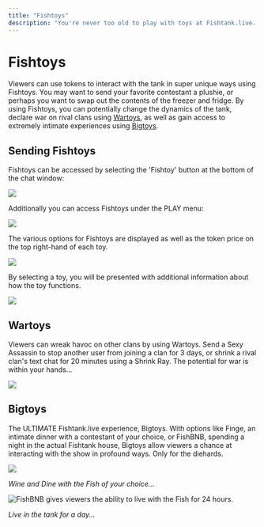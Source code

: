 ```yaml
---
title: "Fishtoys"
description: "You're never too old to play with toys at Fishtank.live..."
---
```


# Fishtoys

Viewers can use tokens to interact with the tank in super unique ways using Fishtoys. You may want to send your favorite contestant a plushie, or perhaps you want to swap out the contents of the freezer and fridge. By using Fishtoys, you can potentially change the dynamics of the tank, declare war on rival clans using [Wartoys](https://fishtanklive.mintlify.app/pages/site/fishtoys#wartoys), as well as gain access to extremely intimate experiences using [Bigtoys](https://fishtanklive.mintlify.app/pages/site/fishtoys#bigtoys).&#x20;

## Sending Fishtoys

Fishtoys can be accessed by selecting the 'Fishtoy' button at the bottom of the chat window:

![](/fishtoychat.png)

Additionally you can access Fishtoys under the PLAY menu:

![](/FISHTOYSPLAY.png)

The various options for Fishtoys are displayed as well as the token price on the top right-hand of each toy.&#x20;

![](/FISHTOYS.png)

By selecting a toy, you will be presented with additional information about how the toy functions.

![](/VIRTUALSHARKATTACK.png)

## Wartoys

Viewers can wreak havoc on other clans by using Wartoys. Send a Sexy Assassin to stop another user from joining a clan for 3 days, or shrink a rival clan's text chat for 20 minutes using a Shrink Ray. The potential for war is within your hands...

![](/wartoys.png)

## Bigtoys

The ULTIMATE Fishtank.live experience, Bigtoys. With options like Finge, an intimate dinner with a contestant of your choice, or FishBNB, spending a night in the actual Fishtank house, Bigtoys allow viewers a chance at interacting with the show in profound ways. Only for the diehards.

![](/FINGE.png)

*Wine and Dine with the Fish of your choice...*

![FishBNB gives viewers the ability to live with the Fish for 24 hours.](/FISHBNB.png "Live in the tank for a day...")

*Live in the tank for a day...*